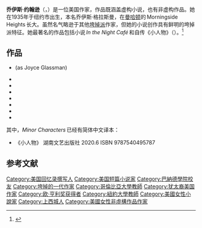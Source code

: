{{expand English}}

{{Infobox writer
| name         = 乔伊斯·约翰逊<br/>Joyce Johnson
| image        = Joyce Johnson by David Shankbone.jpg
| caption      = 2007年约翰逊在[[布鲁克林图书节|布鲁克林图书节]]
| birth_name    = 乔伊斯·格拉斯曼<br/>Joyce Glassman
| birth_date    = 1935
| birth_place   = [[纽约市|纽约市]]
| nationality  = 美国人
| occupation   = 作家
| notableworks = 《小人物》<br/>''Minor Characters''
}}
'''乔伊斯·约翰逊'''（{{lang-en|Joyce Johnson}}，{{bd|1935年||}}）是一位美国作家，作品既涵盖虚构小说，也有非虚构作品。她在1935年于纽约市出生，本名乔伊斯·格拉斯曼，在[[曼哈顿|曼哈顿]]的 Morningside Heights 长大。虽然名气略逊于其他[[垮掉的一代|垮掉派]]作家，但她的小说创作具有鲜明的垮掉派特征。她最著名的作品包括小说 ''In the Night Café'' 和自传《小人物》（{{lang-en| ''Minor Characters'' }}）。<ref>{{cite book |author1=乔伊斯·约翰逊 |coauthors=李兰（译） |title=《小人物》 |date=2020-6 |publisher=湖南文艺出版社 |isbn=9787540495787}}</ref>

== 作品 ==
* {{cite book|title=Come and Join the Dance|url=https://books.google.com/books?id=V9vPAAAAMAAJ|access-date=September 10, 2011|year=1962|publisher=Atheneum}} (as Joyce Glassman)
* {{cite book|title=Bad Connections|url=https://books.google.com/books?id=w-ewAAAAIAAJ|access-date=10 September 2011|year=1978|publisher=Putnam|isbn=0-399-12122-6|archive-date=2014-06-26|archive-url=https://web.archive.org/web/20140626221236/http://books.google.com/books?id=w-ewAAAAIAAJ}}
* {{cite book|title=Minor Characters|url=https://books.google.com.hk/books?id=RK9QbZs7AUMC|date= 1999|publisher=Penguin|isbn=978-0-14-028357-0}}
* {{cite book|title=In the Night Café|url=https://books.google.com/books?id=GB4zptLqdRQC|access-date=September 10, 2011|date=1990|publisher=Fontana|isbn=978-0-00-654282-7}}
* {{cite book|title=What Lisa Knew: The Truths and Lies of the Steinberg Case|url=https://books.google.com/books?id=j-P-puJZPmYC|access-date=September 10, 2011|date=1991|publisher=Kensington|isbn=978-0-8217-3387-5|archive-date=2019-07-06|archive-url=https://web.archive.org/web/20190706094233/https://books.google.com/books?id=j-P-puJZPmYC}}
* {{cite book|first1=Jack |last1=Kerouac|author2=Joyce Johnson|title=Door Wide Open: A Beat Love Affair in Letters, 1957–1958|url=https://books.google.com.hk/books?id=O0NaAAAAYAA|year=2000|publisher=Viking|isbn=978-0-670-89040-8}}
* {{cite book|title=Missing Men: A Memoir|url=https://archive.org/details/missingmen00joyc|access-date=September 10, 2011|date=2005|publisher=Penguin|isbn=978-0-14-303523-7}}
* {{cite book|title=The Voice Is All: The Lonely Victory of Jack Kerouac|date=2012|publisher=Penguin Group|isbn=978-0-670-02510-7}}

其中，''Minor Characters'' 已经有简体中文译本：
*《小人物》 湖南文艺出版社 2020.6 ISBN 9787540495787

== 参考文献 ==
{{reflist}}

{{normdaten}}
{{DEFAULTSORT:Johnson}}
[[Category:美国回忆录撰写人|Category:美国回忆录撰写人]]
[[Category:美国短篇小说家|Category:美国短篇小说家]]
[[Category:巴納德學院校友|Category:巴納德學院校友]]
[[Category:垮掉的一代作家|Category:垮掉的一代作家]]
[[Category:哥倫比亞大學教師|Category:哥倫比亞大學教師]]
[[Category:犹太裔美国作家|Category:犹太裔美国作家]]
[[Category:欧·亨利奖获得者|Category:欧·亨利奖获得者]]
[[Category:紐約大學教師|Category:紐約大學教師]]
[[Category:美國女性小說家|Category:美國女性小說家]]
[[Category:上西城人|Category:上西城人]]
[[Category:美國女性非虛構作品作家|Category:美國女性非虛構作品作家]]